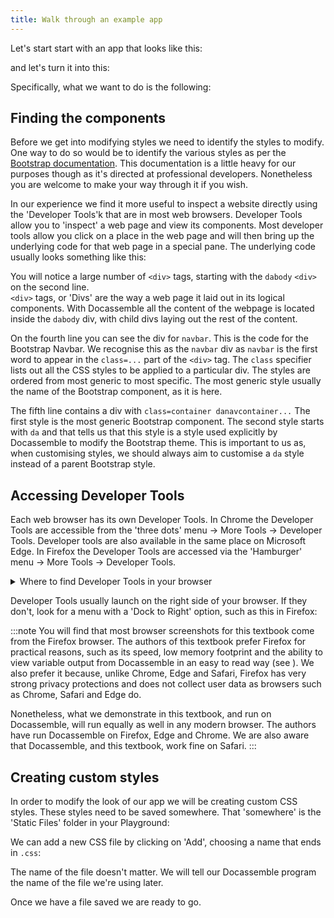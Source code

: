 ```yaml
---
title: Walk through an example app
---
```


Let's start start with an app that looks like this:

<DisplayImage imageURL='/img/textbook/chapter_07/lnfdemo1.png' size="70%" />

and let's turn it into this:

<DisplayImage imageURL='/img/textbook/chapter_07/lnfdemo2.png' size="70%" />

Specifically, what we want to do is the following:

<ListOfChanges />

## Finding the components

Before we get into modifying styles we need to identify the styles to modify.  One way to do so
would be to identify the various styles as per the [Bootstrap documentation](https://getbootstrap.com/docs).
This documentation is a little heavy for our purposes though as it's directed at professional developers.
Nonetheless you are welcome to make your way through it if you wish.

In our experience we find it more useful to inspect a website directly using the 'Developer Tools'k
that are in most web browsers. Developer Tools allow you to 'inspect' a web page and view its components.
Most developer tools allow you click on a place in the web page and will then bring up the underlying code
for that web page in a special pane.  The underlying code usually looks something like this: 

<DisplayImage imageURL='/img/textbook/chapter_07/developertools1.png'
    caption="Developer Tools Pane with code for navbar highlighted" />

You will notice a large number of `<div>` tags, starting with the `dabody` `<div>` on the second line.  
`<div>` tags, or 'Divs' are the way a web page it laid out in its logical components.  With Docassemble
all the content of the webpage is located inside the `dabody` div, with child divs laying out the rest of
the content.

On the fourth line you can see the div for `navbar`.  This is the code for the Bootstrap Navbar.  We 
recognise this as the `navbar` div as `navbar` is the first word to appear in the `class=...` part of the
`<div>` tag.  The `class` specifier lists out all the CSS styles to be applied to a particular div.  The 
styles are ordered from most generic to most specific.  The most generic style usually the name of the
Bootstrap component, as it is here. 

The fifth line contains a div with `class=container danavcontainer...`  The first style is the most generic
Bootstrap component.  The second style starts with `da` and that tells us that this style is a style used
explicitly by Docassemble to modify the Bootstrap theme.  This is important to us as, when customising styles,
we should always aim to customise a `da` style instead of a parent Bootstrap style.

## Accessing Developer Tools
Each web browser has its own Developer Tools.  In Chrome the Developer Tools are accessible from the 'three dots'
menu -> More Tools -> Developer Tools.  Developer tools are also available in the same place on Microsoft Edge. 
In Firefox the Developer Tools are accessed via the 'Hamburger' menu -> More Tools -> Developer Tools.

<details>
<summary>
Where to find Developer Tools in your browser
</summary>
<DisplayImage imageURL='/img/textbook/chapter_07/developertools_firefox.png'
    caption="Firefox Developer Tools" />
<DisplayImage imageURL='/img/textbook/chapter_07/developertools_chrome.png'
    caption="Chrome Developer Tools" />
<DisplayImage imageURL='/img/textbook/chapter_07/developertools_edge.png'
    caption="Edge Developer Tools" />
</details>

Developer Tools usually launch on the right side of your browser.  If they don't, look for a menu with a 'Dock to Right' option,
such as this in Firefox:

<DisplayImage imageURL='/img/textbook/chapter_07/developertools2.png' />

:::note
You will find that most browser screenshots for this textbook come from the Firefox browser.
The authors of this textbook prefer Firefox for practical reasons, such as its speed, low memory footprint
and the ability to view variable output from Docassemble in an easy to read way (see <DisplayChapter chapter='chapter_09' />).
We also prefer it because, unlike Chrome, Edge and Safari, Firefox has very strong privacy protections and
does not collect user data as browsers such as Chrome, Safari and Edge do.

Nonetheless, what we demonstrate in this textbook, and run on Docassemble, will run equally as well in
any modern browser.  The authors have run Docassemble on Firefox, Edge and Chrome.  We are also aware that 
Docassemble, and this textbook, work fine on Safari.
:::

## Creating custom styles
In order to modify the look of our app we will be creating custom CSS styles.  These styles need to be saved 
somewhere.  That 'somewhere' is the 'Static Files' folder in your Playground:

<DisplayImage imageURL='/img/textbook/chapter_07/staticfilesmenu.png' />

We can add a new CSS file by clicking on 'Add', choosing a name that ends in `.css`:

<DisplayImage imageURL='/img/textbook/chapter_07/addcssfile.png' />

The name of the file doesn't matter. We will tell our Docassemble program the name of the file we're using later.

Once we have a file saved we are ready to go.
